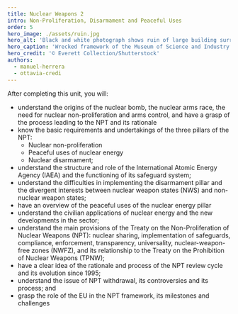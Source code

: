 ```yaml
---
title: Nuclear Weapons 2
intro: Non-Proliferation, Disarmament and Peaceful Uses
order: 5
hero_image: ./assets/ruin.jpg
hero_alt: 'Black and white photograph shows ruin of large building surrounded by rubble.'
hero_caption: 'Wrecked framework of the Museum of Science and Industry in Hiroshima, Japan, shortly after the dropping of the first atomic bomb on 6 August 1945.'
hero_credit: '© Everett Collection/Shutterstock'
authors:
  - manuel-herrera
  - ottavia-credi
---
```


After completing this unit, you will:

- understand the origins of the nuclear bomb, the nuclear arms race, the need for nuclear non-proliferation and arms control, and have a grasp of the process leading to the NPT and its rationale
- know the basic requirements and undertakings of the three pillars of the NPT:
  - Nuclear non-proliferation
  - Peaceful uses of nuclear energy
  - Nuclear disarmament;
- understand the structure and role of the International Atomic Energy Agency (IAEA) and the functioning of its safeguard system;
- understand the difficulties in implementing the disarmament pillar and the divergent interests between nuclear weapon states (NWS) and non-nuclear weapon states;
- have an overview of the peaceful uses of the nuclear energy pillar
- understand the civilian applications of nuclear energy and the new developments in the sector;
- understand the main provisions of the Treaty on the Non-Proliferation of Nuclear Weapons (NPT): nuclear sharing, implementation of safeguards, compliance, enforcement, transparency, universality, nuclear-weapon-free zones (NWFZ), and its relationship to the Treaty on the Prohibition of Nuclear Weapons (TPNW);
- have a clear idea of the rationale and process of the NPT review cycle and its evolution since 1995;
- understand the issue of NPT withdrawal, its controversies and its process; and
- grasp the role of the EU in the NPT framework, its milestones and challenges
